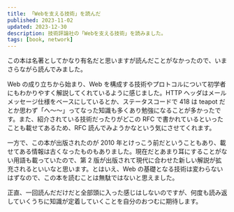 ```yaml
---
title: 「Webを支える技術」を読んだ
published: 2023-11-02
updated: 2023-12-30
description: 技術評論社の「Webを支える技術」を読みました。
tags: [book, network]
---
```


この本は名著としてかなり有名だと思いますが読んだことがなかったので、いまさらながら読んでみました。

Web の成り立ちから始まり、Web を構成する技術やプロトコルについて初学者にもわかりやすく解説してくれているように感じました。HTTP ヘッダはメールメッセージ仕様をベースにしているとか、ステータスコードで 418 は teapot だとか思わず「へ～～」ってなった知識も多くあり勉強になることが多かったです。また、紹介されている技術だったりがどこの RFC で書かれているといったことも載せてあるため、RFC 読んでみようかなという気にさせてくれます。

一方で、この本が出版されたのが 2010 年とけっこう前だということもあり、載せてある情報は古くなったものもありました。現在だとあまり耳にすることがない用語も載っていたので、第 2 版が出版されて現代に合わせた新しい解説が拡充されるといいなと思います。とはいえ、Web の基礎となる技術は変わらないはずなので、この本を読むことは無駄ではないと思えました。

正直、一回読んだだけだと全部頭に入った感じはしないのですが、何度も読み返していくうちに知識が定着していくことを自分のおつむに期待します。
